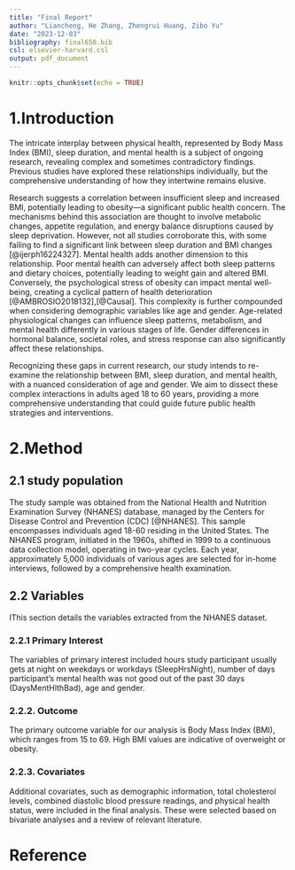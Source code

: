 ```yaml
---
title: "Final Report"
author: "Liancheng, He Zhang, Zhengrui Huang, Zibo Yu"
date: "2023-12-03"
bibliography: final650.bib
csl: elsevier-harvard.csl
output: pdf_document
---
```


```r
knitr::opts_chunk$set(echo = TRUE)
```

# 1.Introduction

The intricate interplay between physical health, represented by Body Mass Index (BMI), sleep duration, and mental health is a subject of ongoing research, revealing complex and sometimes contradictory findings. Previous studies have explored these relationships individually, but the comprehensive understanding of how they intertwine remains elusive.

Research suggests a correlation between insufficient sleep and increased BMI, potentially leading to obesity—a significant public health concern. The mechanisms behind this association are thought to involve metabolic changes, appetite regulation, and energy balance disruptions caused by sleep deprivation. However, not all studies corroborate this, with some failing to find a significant link between sleep duration and BMI changes [@ijerph16224327].
Mental health adds another dimension to this relationship. Poor mental health can adversely affect both sleep patterns and dietary choices, potentially leading to weight gain and altered BMI. Conversely, the psychological stress of obesity can impact mental well-being, creating a cyclical pattern of health deterioration [@AMBROSIO2018132],[@Causal].
This complexity is further compounded when considering demographic variables like age and gender. Age-related physiological changes can influence sleep patterns, metabolism, and mental health differently in various stages of life. Gender differences in hormonal balance, societal roles, and stress response can also significantly affect these relationships.

Recognizing these gaps in current research, our study intends to re-examine the relationship between BMI, sleep duration, and mental health, with a nuanced consideration of age and gender. We aim to dissect these complex interactions in adults aged 18 to 60 years, providing a more comprehensive understanding that could guide future public health strategies and interventions.

# 2.Method

## 2.1 study population
The study sample was obtained from the National Health and Nutrition Examination Survey (NHANES) database, managed by the Centers for Disease Control and Prevention (CDC) [@NHANES]. This sample encompasses individuals aged 18-60 residing in the United States. The NHANES program, initiated in the 1960s, shifted in 1999 to a continuous data collection model, operating in two-year cycles. Each year, approximately 5,000 individuals of various ages are selected for in-home interviews, followed by a comprehensive health examination.
 
## 2.2 Variables
IThis section details the variables extracted from the NHANES dataset.

### 2.2.1 Primary Interest
The variables of primary interest included hours study participant usually gets at night on weekdays or workdays (SleepHrsNight), number of days participant’s mental health was not good out of the past 30 days (DaysMentHlthBad), age and gender.

### 2.2.2. Outcome
The primary outcome variable for our analysis is Body Mass Index (BMI), which ranges from 15 to 69. High BMI values are indicative of overweight or obesity.

### 2.2.3. Covariates
Additional covariates, such as demographic information, total cholesterol levels, combined diastolic blood pressure readings, and physical health status, were included in the final analysis. These were selected based on bivariate analyses and a review of relevant literature.




# Reference
